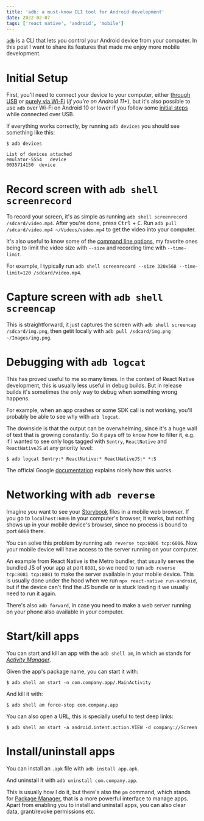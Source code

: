 ```yaml
---
title: 'adb: a must-know CLI tool for Android development'
date: 2022-02-07
tags: ['react native', 'android', 'mobile']
---
```


[`adb`](https://developer.android.com/studio/command-line/adb) is a CLI that
lets you control your Android device from your computer. In this post I want to
share its features that made me enjoy more mobile development.

# Initial Setup

First, you'll need to connect your device to your computer, either [through
USB](https://developer.android.com/studio/command-line/adb#Enabling) or [purely
via
Wi-Fi](https://developer.android.com/studio/command-line/adb#connect-to-a-device-over-wi-fi-android-11+)
(*if you're on Android 11+*), but it's also possible to use `adb` over Wi-Fi on
Android 10 or lower if you follow some [initial
steps](https://developer.android.com/studio/command-line/adb#wireless) while
connected over USB.

If everything works correctly, by running `adb devices` you should see
something like this:

```shell
$ adb devices

List of devices attached
emulator-5554	device
0035714150	device
```

# Record screen with `adb shell screenrecord`

To record your screen, it's as simple as running `adb shell screenrecord
/sdcard/video.mp4`. After you're done, press <kbd>Ctrl</kbd> + <kbd>C</kbd>.
Run `adb pull /sdcard/video.mp4 ~/Videos/video.mp4` to get the video into your
computer.

It's also useful to know some of the [command line
options](https://developer.android.com/studio/command-line/adb#screenrecord),
my favorite ones being to limit the video size with `--size` and recording time
with `--time-limit`.

For example, I typically run `adb shell screenrecord --size 320x568
--time-limit=120 /sdcard/video.mp4`.

# Capture screen with `adb shell screencap`

This is straightforward, it just captures the screen with `adb shell screencap
/sdcard/img.png`, then getit locally with `adb pull /sdcard/img.png
~/Images/img.png`.

# Debugging with `adb logcat`

This has proved useful to me so many times. In the context of React Native
development, this is usually less useful in debug builds. But in release builds
it's sometimes the only way to debug when something wrong happens.

For example, when an app crashes or some SDK call is not working, you'll
probably be able to see why with `adb logcat`.

The downside is that the output can be overwhelming, since it's a huge wall of
text that is growing constantly. So it pays off to know how to filter it, e.g.
if I wanted to see only logs tagged with `Sentry`, `ReactNative` and
`ReactNativeJS` at any priority level:

```shell
$ adb logcat Sentry:* ReactNative:* ReactNativeJS:* *:S
```

The official Google
[documentation](https://developer.android.com/studio/command-line/logcat#filteringOutput)
explains nicely how this works.

# Networking with `adb reverse`

Imagine you want to see your [Storybook](https://storybook.js.org/) files in a
mobile web browser. If you go to `localhost:6006` in your computer's browser,
it works, but nothing shows up in your mobile device's browser, since no
process is bound to port `6060` there.

You can solve this problem by running `adb reverse tcp:6006 tcp:6006`. Now your
mobile device will have access to the server running on your computer.

An example from React Native is the Metro bundler, that usually serves the
bundled JS of your app at port `8081`, so we need to run `adb reverse tcp:8081
tcp:8081` to make the server available in your mobile device. This is usually
done under the hood when we run `npx react-native run-android`, but if the
device can't find the JS bundle or is stuck loading it we usually need to run
it again.

There's also `adb forward`, in case you need to make a web server running on
your phone also available in your computer.

# Start/kill apps

You can start and kill an app with the `adb shell am`, in which `am` stands for
[*Activity Manager*](https://developer.android.com/studio/command-line/adb#am).

Given the app's package name, you can start it with:

```shell
$ adb shell am start -n com.company.app/.MainActivity
```

And kill it with:

```shell
$ adb shell am force-stop com.company.app
```

You can also open a URL, this is specially useful to test deep links:

```shell
$ adb shell am start -a android.intent.action.VIEW -d company://Screen
```

# Install/uninstall apps

You can install an `.apk` file with `adb install app.apk`.

And uninstall it with `adb uninstall com.company.app`.

This is usually how I do it, but there's also the `pm` command, which stands
for [Package
Manager](https://developer.android.com/studio/command-line/adb#pm), that is a
more powerful interface to manage apps. Apart from enabling you to install and
uninstall apps, you can also clear data, grant/revoke permissions etc.
